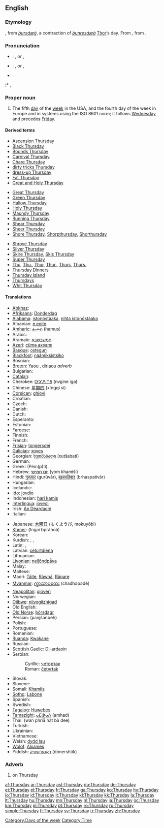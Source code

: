 {{wikipedia|dab=thursday (disambiguation)|thursday}}
==English==

===Etymology===
{{ME.}}, from {{OE.}} ''[[þursdæġ]]'', a contraction of ''[[þunresdæġ]]'' [[Thor]]’s day. From {{proto|Germanic|thonaras daga-}}, from   {{proto|Indo-European|(s)tene-|to thunder}}.

===Pronunciation===
* {{UK}}: {{IPA|/ˈθɜ:zdeɪ/}}, {{SAMPA|/"T3:zdeI/}} ''or'' {{IPA|/ˈθɜ:zdi/}}, {{SAMPA|/"T3:zdi/}}
* {{US}}: {{IPA|/ˈθɝzdeɪ/}}, {{SAMPA|/"T3`zdeI/}} ''or'' {{IPA|/ˈθɝzdi/}}, {{SAMPA|/"T3`zdi/}}
* {{audio|en-us-Thursday.ogg|Audio (US)}}
:* {{rhymes|ɜ:(r)zdeɪ}}, {{rhymes|ɜ:(r)zdi}}

===Proper noun===
{{en-proper noun|s}}

# The fifth [[day]] of the [[week]] in the USA, and the fourth day of the week in Europe and in systems using the ISO 8601 norm; it follows [[Wednesday]] and precedes [[Friday]].
<!-- probably just an attributive use of the noun: # An appointment, person, or feeling associated with this day of the week.-->

====Derived terms====
{{top3}}
* [[Ascension Thursday]]
* [[Black Thursday]]
* [[Bounds Thursday]]
* [[Carnival Thursday]]
* [[Chare Thursday]]
* [[dirty tricks Thursday]]
* [[dress-up Thursday]]
* [[Fat Thursday]]
* [[Great and Holy Thursday]]
{{mid3}}
* [[Great Thursday]]
* [[Green Thursday]]
* [[Hallow Thursday]]
* [[Holy Thursday]]
* [[Maundy Thursday]]
* [[Running Thursday]]
* [[Shear Thursday]]
* [[Sheer Thursday]]
* [[Shore Thursday]], [[Shorpthursday]], [[Shorthursday]]
{{mid3}}
* [[Shrove Thursday]]
* [[Silver Thursday]]
* [[Skire Thursday]], [[Skis Thursday]]
* [[Super Thursday]]
* [[Thu]], [[Thu.]], [[Thur]], [[Thur.]], [[Thurs]], [[Thurs.]]
* [[w:Thursday Dinners|Thursday Dinners]]
* [[w:Thursday Island|Thursday Island]]
* [[Thursdays]]<!--adverb-->
* [[Whit Thursday]]
{{bottom}}

====Translations====
{{trans-top|day between Wednesday and Friday}}
* [[Abkhaz]]: {{RUchar|[[аҧшьаш]]}} {{IPAchar|(aṗṣ̌aš)}}
* [[Afrikaans]]: [[Donderdag]]
* [[Alabama]]: [[istonóstàaka]], [[nihta istonóstàaka]]
* Albanian: [[e enjte]]
* [[Amharic]]: [[ሐሙስ]] (hamus)
* Arabic: {{ARchar|[[الخميس]]}} {{unicode|(al-χamíːs)}}
* Aramaic: [[חמשבשבא]]
* [[Azeri]]: [[cümə axşamı]]
* [[Basque]]: [[ostegun]]
* [[Blackfoot]]: [[náámiksistsiko]]
* Bosnian: {{t+|bs|četvrtak|m}}
* [[Breton]]: [[Yaou]] {{m}}, [[diriaou]] ''adverb'' <!-- move this to [[Thursdays]] once it is created-->
* Bulgarian: {{t+|bg|четвъртък|m|tr=četvărtăk|sc=Cyrl}}
* [[Catalan]]: {{t|ca|dijous|m}}
* Cherokee: [[ᏅᎩᏁ ᎢᎦ]] (nvgine iga)
* Chinese: [[星期四]] (xīngqī sì)
* [[Corsican]]: [[ghjovi]]
* Croatian: {{t+|hr|četvrtak}}
* Czech: {{t+|cs|čtvrtek|m}}
* Danish: {{t+|da|torsdag}}
* Dutch: {{t+|nl|donderdag|m}}
* Esperanto: {{t+|eo|ĵaŭdo|xs=Esperanto}}
* Estonian: {{t+|et|neljapäev}}
* Faroese: {{t-|fo|hósdagur|m|xs=Faroese}}
* Finnish: {{t+|fi|torstai}}
* French: {{t+|fr|jeudi|m}}
* [[Frisian]]: [[tongersdei]]
* [[Galician]]: [[xoves]] {{m}}
* Georgian: [[ხუთშაბათი]] (xutšabati)
* German: {{t+|de|Donnerstag|m}}
* Greek: {{t+|el|Πέμπτη|f|sc=Grek}} (Pém(p)ti)
* Hebrew: [[יום חמישי]] (yom khamiší)
* Hindi: [[गुरूवार]] (gurūvār), [[बृहस्पतिवार]] (brhaspativār)
* Hungarian: {{t+|hu|csütörtök}}
* Icelandic: {{t+|is|fimmtudagur|m}}
* [[Ido]]: [[jovdio]]
* Indonesian: [[hari kamis]]
* [[Interlingua]]: [[jovedi]]
* Irish: [[An Déardaoin]]
* Italian: {{t+|it|giovedì|m}}
{{trans-mid}}
* Japanese: [[木曜日]] (もくようび, mokuyōbi)
* [[Khmer]]: {{KMchar|[[ព្រហស្បតិ៍]]}} (tngai bprăhōă)
* Korean: {{t+|ko|목요일|tr=mogyoil|sc=KOchar}}
* Kurdish: {{t+|ku|pêncşem|f}}, {{KUchar|[[پێنجشه‌م]]}}, {{KUchar|[[پێنجشه‌مه‌]]}}
* Latin: {{t+|la|dies Iovis}}, {{t-|la|dies Jovis}}
* Latvian: [[ceturtdiena]]
* Lithuanian: {{t+|lt|ketvirtadienis|m|xs=Lithuanian}}
* [[Livonian]]: [[neļļõndpǟva]]
* Malay: {{t+|ms|Khamis}}
* Maltese: {{t-|mt|il-Ħamis|xs=Maltese}}
* Maori: [[Tāite]], [[Rāwhā]], [[Rāpare]]
* [[Myanmar]]: [[က္ရာသာပတေး]] (chadhəpədè)
* [[Neapolitan]]: [[gioverì]]
* Norwegian: {{t+|no|torsdag}}
* [[Ojibwe]]: [[niiyogiizhigad]]
* Old English: {{t-|ang|þunresdæġ|m|xs=Old English}}
* [[Old Norse]]: [[þórsdagr]] {{m}}
* Persian: {{FAchar|[[پنجشنبه]]}} (panjšanbeh)
* Polish: {{t+|pl|czwartek}}
* Portuguese: {{t+|pt|quinta-feira}}
* Romanian: {{t+|ro|joi|f}}
* [[Ruanda]]: [[Kwakane]]
* Russian: {{t+|ru|четверг|m|tr=četvérg|sc=Cyrl}}
* [[Scottish Gaelic]]: [[Di-ardaoin]]
* Serbian:
*: Cyrillic: [[четвртак#Serbian|четвртак]] {{m}}
*: Roman: [[četvrtak#Serbian|četvrtak]] {{m}}
* Slovak: {{t+|sk|štvrtok|m}}
* Slovene: {{t+|sl|četrtek|m}}
* Somali: [[Khamiis]]
* [[Sotho]]: [[Labone]]
* Spanish: {{t+|es|jueves|m}}
* Swedish: {{t+|sv|torsdag|c}}
* [[Tagalog]]: [[Huwebes]]
* [[Tamazight]]: [[ⴰⵎⵀⴰⴷ]] (amhad)
* Thai: {{THchar|[[วันพฤหัสบดี]]}} (wan phriā hàt bà dee)
* Turkish: {{t+|tr|perşembe}}
* Ukrainian: {{t-|uk|четвер|tr=četver|sc=Cyrl|xs=Ukrainian}}
* Vietnamese: {{t+|vi|thứ năm|xs=Vietnamese}}
* Welsh: [[dydd Iau]] {{m}}
* [[Wolof]]: [[Alxames]]
* Yiddish: [[דאָנערשטיק]] (dónershtik)
{{trans-bottom}}

===Adverb===
{{en-adv|-}}

# on Thursday

[[Category:Days of the week]]
[[Category:Time]]

[[af:Thursday]]
[[ar:Thursday]]
[[ast:Thursday]]
[[da:Thursday]]
[[de:Thursday]]
[[et:Thursday]]
[[el:Thursday]]
[[fr:Thursday]]
[[ga:Thursday]]
[[ko:Thursday]]
[[hy:Thursday]]
[[io:Thursday]]
[[id:Thursday]]
[[it:Thursday]]
[[kl:Thursday]]
[[kk:Thursday]]
[[la:Thursday]]
[[lt:Thursday]]
[[hu:Thursday]]
[[mn:Thursday]]
[[nl:Thursday]]
[[ja:Thursday]]
[[oc:Thursday]]
[[km:Thursday]]
[[pl:Thursday]]
[[pt:Thursday]]
[[ro:Thursday]]
[[ru:Thursday]]
[[simple:Thursday]]
[[fi:Thursday]]
[[sv:Thursday]]
[[tr:Thursday]]
[[zh:Thursday]]